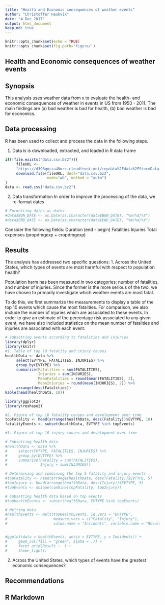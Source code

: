 ---
title: "Health and Economic consequences of weather events"
author: "Christoffer Haukvik"
date: "4 Dec 2017"
output: html_document
keep_md: true
---

```{r setup, include=FALSE}
knitr::opts_chunk$set(echo = TRUE)
knitr::opts_chunk$set(fig.path='figure/')
```

## Health and Economic consequences of weather events

## Synopsis
This analysis uses weather data from x to evaluate the health- and economic consequences of weather in events in US from 1950 - 2011. The main findings are (a) bad weather is bad for health, (b) bad weather is bad for economics.

## Data processing
R has been used to collect and process the data in the following steps.

1. Data is is downloaded, extracted, and loaded in R data frame
```{r dataLoading, cache = TRUE}
if(!file.exists("data.csv.bz2")){
     fileURL <- 
     "https://d396qusza40orc.cloudfront.net/repdata%2Fdata%2FStormData.csv.bz2"
     download.file(fileURL, dest="data.csv.bz2", 
                   mode="wb", method = "auto") 
}
data <- read.csv("data.csv.bz2")
```

2. Data transformation
In order to improve the processing of the data, we re-format dates
```{r dataProcessing}
# Formatting dates as dates
#data$BGN_DATE <- as.Date(as.character(data$BGN_DATE), "%m/%d/%Y")
#data$END_DATE <- as.Date(as.character(data$END_DATE), "%m/%d/%Y")

```

Consider the following fields:
Duration (end - begin)
Fatalities
Injuries
Total expenses (propdmgexp + cropdmgexp)

## Results
The analysis has addressed two specific questions:
1. Across the United States, which types of events are most harmful with respect to population health?

Population harm has been measured in two categories; number of fatalities, and number of injuries. Since the former is the more serious of the two, we have chosen to primarily investigate which weather events are most fatal.

To do this, we first summarize the measurements to display a table of the top 10 events which cause the most fatalities. For comparison, we also include the number of injuries which are associated to these events. In order to give an estimate of the percentage risk associated to any given event, we have also included statistics on the mean number of fatalities and injuries are associated with each event.

```{r healthEvents}
# Subsetting events according to fatalities and injuries
library(dplyr)
library(knitr)
#1. Table of top 10 fatality and injury causes
healthData <- data %>%
     select(EVTYPE, FATALITIES, INJURIES) %>%
     group_by(EVTYPE) %>%
     summarize(Fatalities = sum(FATALITIES),
               Injuries = sum(INJURIES),
               MeanFatalities = round(mean(FATALITIES), 2),
               MeanInjuries = round(mean(INJURIES), 2)) %>%
     arrange(desc(Fatalities))
kable(head(healthData, 10))
```



```{r fatalEvents}
library(ggplot2)
library(reshape2)

#2. Figure of top 10 fatality causes and development over time
topFatality <- head(arrange(healthData, desc(Fatality))$EVTYPE, 10)
fatalityEvents <- subset(healthData, EVTYPE %in% topEvents)
```



```{r injuryEvents}
#3. Figure of top 10 injury causes and development over time

```



```{r misc}
# Subsetting health data
#healthData <- data %>%
#     select(EVTYPE, FATALITIES, INJURIES) %>%
#     group_by(EVTYPE) %>%
#     summarize(Fatality = sum(FATALITIES),
#               Injury = sum(INJURIES))

# Determining and combining the top 5 fatality and injury events
#topFatality <- head(arrange(healthData, desc(Fatality))$EVTYPE, 5)
#topInjury <- head(arrange(healthData, desc(Injury))$EVTYPE, 5)
#topEvents <- unique(combine(topFatality, topInjury))

# Subsetting health data based on top events
#topHealthEvents <- subset(healthData, EVTYPE %in% topEvents)

# Melting data
#healthEvents <- melt(topHealthEvents, id.vars = "EVTYPE", 
#                     measure.vars = c("Fatality", "Injury"), 
#                     value.name = "Incidents", variable.name = "Result")


#ggplot(data = healthEvents, aes(x = EVTYPE, y = Incidents)) +
#     geom_col(fill = "green", alpha = .7) +
#     facet_grid(Result ~ .) +
#     theme_light()

```

2. Across the United States, which types of events have the greatest economic consequences?


## Recommendations


## R Markdown
